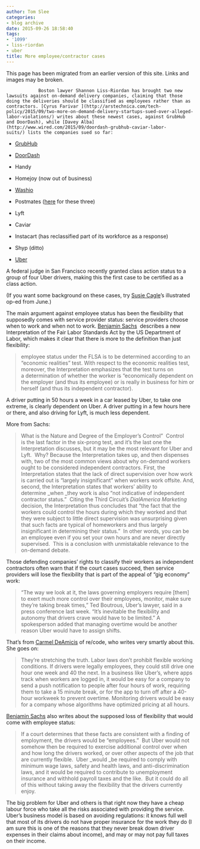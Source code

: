 ```yaml
---
author: Tom Slee
categories:
- blog archive
date: 2015-09-26 18:58:40
tags:
- '1099'
- liss-riordan
- uber
title: More employee/contractor cases
---
```


::: {.callout-note}

This page has been migrated from an earlier version of this site. 
Links and images may be broken.

:::



				Boston lawyer Shannon Liss-Riordan has brought two new lawsuits against on-demand delivery companies, claiming that those doing the deliveries should be classified as employees rather than as contractors. [Cyrus Farivar ](http://arstechnica.com/tech-policy/2015/09/two-more-on-demand-delivery-startups-sued-over-alleged-labor-violations/) writes about these newest cases, against GrubHub and DoorDash), while [Davey Alba](http://www.wired.com/2015/09/doordash-grubhub-caviar-labor-suits/) lists the companies sued so far:



	
  * [GrubHub](https://www.documentcloud.org/documents/2432051-grubhub-class-complaint.html)

	
  * [DoorDash](https://www.documentcloud.org/documents/2432052-doordash-class-complaint.html)

	
  * Handy

	
  * Homejoy (now out of business)

	
  * [Washio](http://www.plainsite.org/dockets/2n6onghu1/superior-court-of-california-county-of-san-francisco/barry-taranto-v-washio-inc/)

	
  * Postmates ([here](http://www.bizjournals.com/sanfrancisco/news/2015/07/01/shyp-washio-postmates-sued-uber-lyft-caviar.html) for these three)

	
  * Lyft

	
  * Caviar

	
  * Instacart (has reclassified part of its workforce as a response)

	
  * Shyp (ditto)

	
  * [Uber](http://arstechnica.com/tech-policy/2015/09/uber-now-faces-class-action-lawsuit-in-california-over-expenses-tips/)


A federal judge in San Francisco recently granted class action status to a group of four Uber drivers, making this the first case to be certified as a class action.

(If you want some background on these cases, try [Susie Cagle](http://america.aljazeera.com/opinions/2015/6/worker-protections-theres-no-app-for-that.html)'s illustrated op-ed from June.)

The main argument against employee status has been the flexibility that supposedly comes with service provider status: service providers choose when to work and when not to work. [Benjamin Sachs](http://onlabor.org/2015/07/15/new-dol-guidance-on-employee-status-news-for-uber-or-lyft/#more-5299)  describes a new Interpretation of the Fair Labor Standards Act by the US Department of Labor, which makes it clear that there is more to the definition than just flexibility:


<blockquote>employee status under the FLSA is to be determined according to an “economic realities” test. With respect to the economic realities test, moreover, the Interpretation emphasizes that the test turns on a determination of whether the worker is “economically dependent on the employer (and thus its employee) or is really in business for him or herself (and thus its independent contractor).</blockquote>


A driver putting in 50 hours a week in a car leased by Uber, to take one extreme, is clearly dependent on Uber. A driver putting in a few hours here or there, and also driving for Lyft, is much less dependent.

More from Sachs:


<blockquote>What is the Nature and Degree of the Employer’s Control”  Control is the last factor in the six-prong test, and it’s the last one the Interpretation discusses, but it may be the most relevant for Uber and Lyft.  Why? Because the Interpretation takes up, and then dispenses with, two of the most common views about why on-demand workers ought to be considered independent contractors. First, the Interpretation states that the lack of direct supervision over how work is carried out is “largely insignificant” when workers work offsite. And, second, the Interpretation states that workers’ ability to determine _when _they work is also “not indicative of independent contractor status.”  Citing the Third Circuit’s _DialAmerica Marketing_ decision, the Interpretation thus concludes that “the fact that the workers could control the hours during which they worked and that they were subject to little direct supervision was unsurprising given that such facts are typical of homeworkers and thus largely insignificant in determining their status.”  In other words, you can be an employee even if you set your own hours and are never directly supervised.  This is a conclusion with unmistakable relevance to the on-demand debate.</blockquote>


Those defending companies' rights to classify their workers as independent contractors often warn that if the court cases succeed, then service providers will lose the flexibility that is part of the appeal of "gig economy" work:


<blockquote>“The way we look at it, the laws governing employers require [them] to exert much more control over their employees, monitor, make sure they’re taking break times,” Ted Boutrous, Uber’s lawyer, said in a press conference last week. “It’s inevitable the flexibility and autonomy that drivers crave would have to be limited.” A spokesperson added that managing overtime would be another reason Uber would have to assign shifts.</blockquote>


That's from [Carmel DeAmicis](http://recode.net/2015/08/11/despite-ubers-arguments-flexibility-for-employees-is-a-companys-choice/) of re/code, who writes very smartly about this. She goes on:


<blockquote>They’re stretching the truth. Labor laws don’t prohibit flexible working conditions. If drivers were legally employees, they could still drive one hour one week and 40 the next. In a business like Uber’s, where apps track when workers are logged in, it would be easy for a company to send a push notification to people after four hours of work, requiring them to take a 15 minute break, or for the app to turn off after a 40-hour workweek to prevent overtime. Monitoring drivers would be easy for a company whose algorithms have optimized pricing at all hours.</blockquote>


[Benjamin Sachs](http://onlabor.org/2015/09/25/uber-employee-status-and-flexibility/) also writes about the supposed loss of flexibility that would come with employee status:


<blockquote>If a court determines that these facts are consistent with a finding of employment, the drivers would be “employees.”  But Uber would not somehow then be required to exercise additional control over when and how long the drivers worked, or over other aspects of the job that are currently flexible.  Uber _would _be required to comply with minimum wage laws, safety and health laws, and anti-discrimination laws, and it would be required to contribute to unemployment insurance and withhold payroll taxes and the like.  But it could do all of this without taking away the flexibility that the drivers currently enjoy.</blockquote>


The big problem for Uber and others is that right now they have a cheap labour force who take all the risks associated with providing the service. Uber's business model is based on avoiding regulations: it knows full well that most of its drivers do not have proper insurance for the work they do (I am sure this is one of the reasons that they never break down driver expenses in their claims about income), and may or may not pay full taxes on their income.



		

